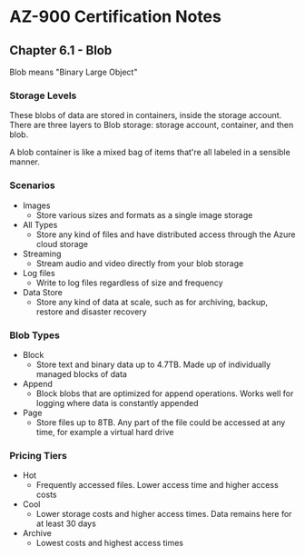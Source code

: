 # AZ-900 Certification Notes
## Chapter 6.1 - Blob

Blob means "Binary Large Object"

### Storage Levels
These blobs of data are stored in containers, inside the storage account. There are three layers to Blob storage: storage account, container, and then blob.

A blob container is like a mixed bag of items that're all labeled in a sensible manner.

### Scenarios
* Images
	* Store various sizes and formats as a single image storage
* All Types
	* Store any kind of files and have distributed access through the Azure cloud storage
* Streaming
	* Stream audio and video directly from your blob storage
* Log files
	* Write to log files regardless of size and frequency
* Data Store
	* Store any kind of data at scale, such as for archiving, backup, restore and disaster recovery

### Blob Types
* Block
	* Store text and binary data up to 4.7TB. Made up of individually managed blocks of data
* Append
	* Block blobs that are optimized for append operations. Works well for logging where data is constantly appended
* Page
	* Store files up to 8TB. Any part of the file could be accessed at any time, for example a virtual hard drive

### Pricing Tiers
* Hot
	* Frequently accessed files. Lower access time and higher access costs
* Cool
	* Lower storage costs and higher access times. Data remains here for at least 30 days
* Archive
	* Lowest costs and highest access times